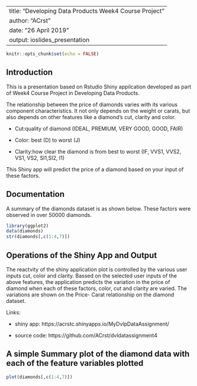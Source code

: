 
---
title: "Developing Data Products Week4 Course Project"
author: "ACrst"
date: "26 April 2019"
output: ioslides_presentation
---

```r
knitr::opts_chunk$set(echo = FALSE)
```

## Introduction

This is a presentation based on Rstudio Shiny appilcation developed as part of Week4 Course Project in Developing Data Products.

The relationship between the price of diamonds varies with its various component characteristics. It not only depends on the weight or carats, but also depends on other features like a diamond's cut, clarity  and color.

- Cut:quality of diamond (IDEAL, PREMIUM, VERY GOOD, GOOD, FAIR)

- Color: best (D) to worst (J)

- Clarity:how clear the diamond is from best to worst (IF, VVS1, VVS2, VS1, VS2, SI1,SI2, I1)

This Shiny app will predict the price of a diamond based on your input of these factors.

## Documentation

A summary of the diamonds dataset is as shown below. These factors were observed in over 50000 diamonds.

```r
library(ggplot2)
data(diamonds)
str(diamonds[,c(1:4,7)])

```

## Operations of the Shiny App and Output

The reactvity of the shiny application plot is controlled by the various user inputs cut, color and clarity.
Bassed on the selected user inputs of the above features, the application predicts the variation in the price of diamond when each of these factors, color, cut and clarity are varied. The variations are shown on the Price- Carat relationship on the diamond dataset.

Links:

- shiny app: https://acrstc.shinyapps.io/MyDvlpDataAssignment/

- source code: https://github.com/ACrst/dvldatassignment4


## A simple Summary plot of the diamond data with each of the feature variables plotted 

```r
plot(diamonds[,c(1:4,7)])

```



